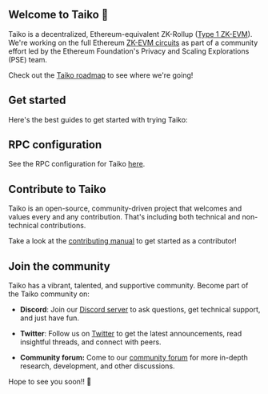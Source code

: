 
## Welcome to Taiko 🥁

Taiko is a decentralized, Ethereum-equivalent ZK-Rollup ([Type 1 ZK-EVM](https://mirror.xyz/labs.taiko.eth/w7NSKDeKfJoEy0p89I9feixKfdK-20JgWF9HZzxfeBo)). We're working on the full Ethereum [ZK-EVM circuits](https://github.com/privacy-scaling-explorations/zkevm-circuits) as part of a community effort led by the Ethereum Foundation's Privacy and Scaling Explorations (PSE) team.

Check out the [Taiko roadmap](/images/roadmaps/taiko-roadmap.png) to see where we're going!

## Get started

Here's the best guides to get started with trying Taiko:

<Cards>
  <Card title="Deploy a contract" href="/docs/guides/deploy-a-contract" />
  <Card title="Run a Taiko node" href="/docs/guides/run-a-taiko-node" />
</Cards>

## RPC configuration

See the RPC configuration for Taiko [here](/docs/reference/rpc-configuration).

## Contribute to Taiko

Taiko is an open-source, community-driven project that welcomes and values every and any contribution. That's including both technical and non-technical contributions.

Take a look at the [contributing manual](/docs/manuals/contributing-manual) to get started as a contributor!

## Join the community

Taiko has a vibrant, talented, and supportive community. Become part of the Taiko community on:

- **Discord**: Join our [Discord server](https://discord.gg/taikoxyz) to ask questions, get technical support, and just have fun.

- **Twitter**: Follow us on [Twitter](https://twitter.com/taikoxyz) to get the latest announcements, read insightful threads, and connect with peers.

- **Community forum:** Come to our [community forum](https://community.taiko.xyz/) for more in-depth research, development, and other discussions.

Hope to see you soon!! 🫶
